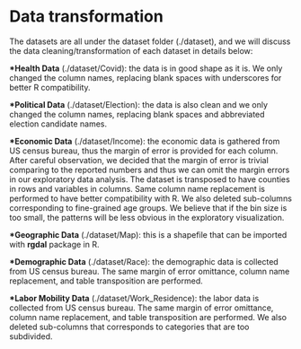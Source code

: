 # Data transformation

The datasets are all under the dataset folder (./dataset), and we will discuss the data cleaning/transformation of each dataset in details below:

<b>*Health Data</b> (./dataset/Covid): the data is in good shape as it is. We only changed the column names, replacing blank spaces with underscores for better R compatibility.

<b>*Political Data</b> (./dataset/Election): the data is also clean and we only changed the column names, replacing blank spaces and abbreviated election candidate names.

<b>*Economic Data</b> (./dataset/Income): the economic data is gathered from US census bureau, thus the margin of error is provided for each column. After careful observation, we decided that the margin of error is trivial comparing to the reported numbers and thus we can omit the margin errors in our exploratory data analysis. The dataset is transposed to have counties in rows and variables in columns. Same column name replacement is performed to have better compatibility with R. We also deleted sub-columns corresponding to fine-grained age groups. We believe that if the bin size is too small, the patterns will be less obvious in the exploratory visualization.

<b>*Geographic Data</b> (./dataset/Map): this is a shapefile that can be imported with <b>rgdal</b> package in R.

<b>*Demographic Data</b> (./dataset/Race): the demographic data is collected from US census bureau. The same margin of error omittance, column name replacement, and table transposition are performed.

<b>*Labor Mobility Data</b> (./dataset/Work_Residence): the labor data is collected from US census bureau. The same margin of error omittance, column name replacement, and table transposition are performed. We also deleted sub-columns that corresponds to categories that are too subdivided.